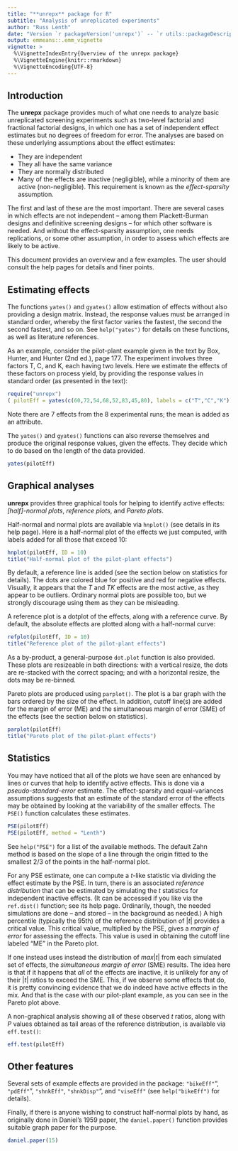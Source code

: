 ```yaml
---
title: "**unrepx** package for R"
subtitle: "Analysis of unreplicated experiments"
author: "Russ Lenth"
date: "Version `r packageVersion('unrepx')` -- `r utils::packageDescription('unrepx')$Date`"
output: emmeans::.emm_vignette
vignette: >
  %\VignetteIndexEntry{Overview of the unrepx package}
  %\VignetteEngine{knitr::rmarkdown}
  %\VignetteEncoding{UTF-8}
---
```



## Introduction
The **unrepx** package provides much of what one needs to analyze basic unreplicated
screening experiments such as two-level factorial and fractional factorial designs,
in which one has a set of independent effect estimates but no degrees of freedom for
error. The analyses are based on these underlying assumptions about the effect estimates:

- They are independent
- They all have the same variance
- They are normally distributed
- Many of the effects are inactive (negligible), while a minority of them are active (non-negligible). This requirement is known as the *effect-sparsity* assumption.

The first and last of these are the most important. There are several cases in which effects are not independent -- among them Plackett-Burman designs and definitive screening designs -- for which other software is needed. And without the effect-sparsity assumption, one needs replications, or some other assumption, in order to assess which effects are likely to be active.

This document provides an overview and a few examples. The user should consult the help pages for details and finer points.

## Estimating effects
The functions `yates()` and `gyates()` allow estimation of effects without also providing a design matrix. Instead, the response values must be arranged in standard order, whereby the first factor varies the fastest, the second the second fastest, and so on. See `help("yates")` for details on these functions, as well as literature references.

As an example, consider the pilot-plant example given in the text by Box, Hunter, and Hunter (2nd ed.), page 177. The experiment involves three factors T, C, and K, each having two levels. Here we estimate the effects of these factors on process yield, by providing the response values in standard order (as presented in the text):
```r
require("unrepx")
( pilotEff = yates(c(60,72,54,68,52,83,45,80), labels = c("T","C","K")) )
```
Note there are 7 effects from the 8 experimental runs; the mean is added as an attribute.

The `yates()` and `gyates()` functions can also reverse themselves and produce the original response values, given the effects. They decide which to do based on the length of the data provided.
```r
yates(pilotEff)
```

## Graphical analyses
**unrepx** provides three graphical tools for helping to identify active effects: *[half]-normal plots*, *reference plots*, and *Pareto plots*. 

Half-normal and normal plots are available via `hnplot()` (see details in its help page). Here is a half-normal plot of the effects we just computed, with labels added for all those that exceed 10:
```r
hnplot(pilotEff, ID = 10)
title("Half-normal plot of the pilot-plant effects")
```

By default, a reference line is added (see the section below on statistics for details). The dots are colored blue for positive and red for negative effects. Visually, it appears that the *T* and *TK* effects are the most active, as they appear to be outliers. Ordinary normal plots are possible too, but we strongly discourage using them as they can be misleading.

A reference plot is a dotplot of the effects, along with a reference curve. By default, the absolute effects are plotted along with a half-normal curve:
```r
refplot(pilotEff, ID = 10)
title("Reference plot of the pilot-plant effects")
```

As a by-product, a general-purpose `dot.plot` function is also provided. These plots are resizeable in both directions: with a vertical resize, the dots are re-stacked with the correct spacing; and with a horizontal resize, the dots may be re-binned.

Pareto plots are produced using `parplot()`. The plot is a bar graph with the bars ordered by the size of the effect. In addition, cutoff line(s) are added for the margin of error (ME) and the simultaneous margin of error (SME) of the effects (see the section below on statistics). 
```r
parplot(pilotEff) 
title("Pareto plot of the pilot-plant effects")
```

## Statistics
You may have noticed that all of the plots we have seen are enhanced by lines or curves that help to identify active effects. This is done via a *pseudo-standard-error* estimate. The effect-sparsity and equal-variances assumptions suggests that an estimate of the standard error of the effects may be obtained by looking at the variability of the smaller effects. The `PSE()` function calculates these estimates. 
```r
PSE(pilotEff)
PSE(pilotEff, method = "Lenth")
```
See `help("PSE")` for a list of the available methods. The default Zahn method is based on the slope of a line through the origin fitted to the smallest 2/3 of the points in the half-normal plot. 

For any PSE estimate, one can compute a *t*-like statistic via dividing the effect estimate by the PSE. In turn, there is an associated *reference distribution* that can be estimated by simulating the *t* statistics for independent inactive effects. (It can be accessed if you like via the `ref.dist()` function; see its help page. Ordinarily, though, the needed simulations are done -- and stored -- in the background as needed.) A high percentile (typically the 95th) of the reference distribution of |*t*| provides a critical value. This critical value, multiplied by the PSE, gives a *margin of error* for assessing the effects. This value is used in obtaining the cutoff line labeled "ME" in the Pareto plot. 

If one instead uses instead the distribution of *max*|*t*| from each simulated set of effects, the *simultaneous margin of error* (SME) results. The idea here is that if it happens that *all* of the effects are inactive, it is unlikely for any of their |*t*| ratios to exceed the SME. This, if we observe some effects that do, it is pretty convincing evidence that we do indeed have active effects in the mix. And that is the case with our pilot-plant example, as you can see in the Pareto plot above.

A non-graphical analysis showing all of these observed *t* ratios, along with *P* values obtained as tail areas of the reference distribution, is available via `eff.test()`:
```r
eff.test(pilotEff)
```


## Other features
Several sets of example effects are provided in the package: `"bikeEff"`", `"pdEff"`", `"shnkEff"`, `"shnkDisp"`", and `"viseEff"` (see `help("bikeEff")` for details).

Finally, if there is anyone wishing to construct half-normal plots by hand, as originally done in Daniel's 1959 paper, the `daniel.paper()` function provides suitable graph paper for the purpose.
```r
daniel.paper(15)
```


